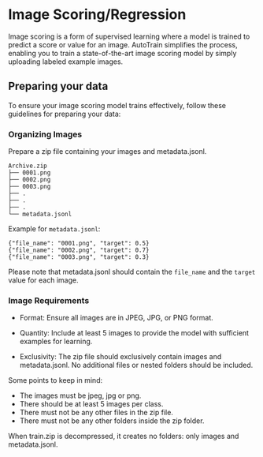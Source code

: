 # Image Scoring/Regression

Image scoring is a form of supervised learning where a model is trained to predict a 
score or value for an image. AutoTrain simplifies the process, enabling you to train a 
state-of-the-art image scoring model by simply uploading labeled example images.


## Preparing your data

To ensure your image scoring model trains effectively, follow these guidelines for preparing your data:


### Organizing Images


Prepare a zip file containing your images and metadata.jsonl.


```
Archive.zip
├── 0001.png
├── 0002.png
├── 0003.png
├── .
├── .
├── .
└── metadata.jsonl
```

Example for `metadata.jsonl`:

```
{"file_name": "0001.png", "target": 0.5}
{"file_name": "0002.png", "target": 0.7}
{"file_name": "0003.png", "target": 0.3}
```

Please note that metadata.jsonl should contain the `file_name` and the `target` value for each image.


### Image Requirements

- Format: Ensure all images are in JPEG, JPG, or PNG format.

- Quantity: Include at least 5 images to provide the model with sufficient examples for learning.

- Exclusivity: The zip file should exclusively contain images and metadata.jsonl.
No additional files or nested folders should be included.


Some points to keep in mind:

- The images must be jpeg, jpg or png.
- There should be at least 5 images per class.
- There must not be any other files in the zip file.
- There must not be any other folders inside the zip folder.

When train.zip is decompressed, it creates no folders: only images and metadata.jsonl.